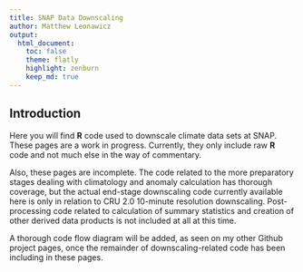 ```yaml
---
title: SNAP Data Downscaling
author: Matthew Leonawicz
output:
  html_document:
    toc: false
    theme: flatly
    highlight: zenburn
    keep_md: true
---
```


##
##
## Introduction

Here you will find **R** code used to downscale climate data sets at SNAP.
These pages are a work in progress.
Currently, they only include raw **R** code and not much else in the way of commentary.

Also, these pages are incomplete.
The code related to the more preparatory stages dealing with climatology and anomaly calculation has thorough coverage,
but the actual end-stage downscaling code currently available here is only in relation to CRU 2.0 10-minute resolution downscaling.
Post-processing code related to calculation of summary statistics and creation of other derived data products is not included at all at this time.

A thorough code flow diagram will be added, as seen on my other Github project pages,
once the remainder of downscaling-related code has been including in these pages.
